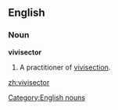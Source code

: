 ==English==
===Noun===
'''vivisector'''
#A practitioner of [[vivisection]].

[[Category:English nouns]]

[[zh:vivisector]]